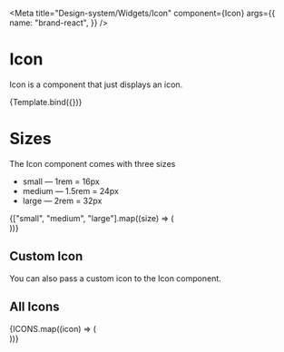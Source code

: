 
<Meta
  title="Design-system/Widgets/Icon"
  component={Icon}
  args={{
    name: "brand-react",
  }}
/>


# Icon

Icon is a component that just displays an icon.

<Canvas>
  <Story name="Icon">{Template.bind({})}</Story>
</Canvas>

<ArgsTable story="Icon" of={Icon} />

# Sizes

The Icon component comes with three sizes

- small — 1rem = 16px
- medium — 1.5rem = 24px
- large — 2rem = 32px

<Story name="Size">
  <div style={{ display: "flex", gap: "10px", flexWrap: "wrap" }}>
    {["small", "medium", "large"].map((size) => (
      <div key={size}>
        <Icon size={size} name="home" />
      </div>
    ))}
  </div>
</Story>

## Custom Icon

You can also pass a custom icon to the Icon component.

<Story name="Custom Icon">
  <Icon icon={EmotionHappyLineIcon} />
</Story>

## All Icons

<Story name="All Icons">
  <div
    style={{
      display: "grid",
      gridTemplateColumns: "repeat(auto-fit, minmax(16px, 1fr))",
      gap: "10px",
      width: "-webkit-fill-available",
    }}
  >
    {ICONS.map((icon) => (
      <div key={icon} style={{ height: 24, width: 24 }}>
        <Icon name={icon} />
      </div>
    ))}
  </div>
</Story>
